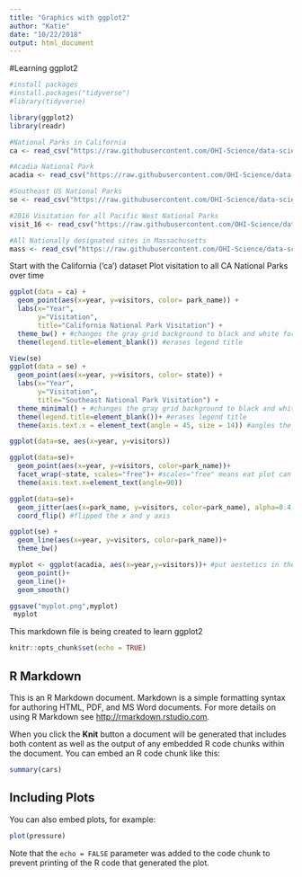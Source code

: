 ```yaml
---
title: "Graphics with ggplot2"
author: "Katie"
date: "10/22/2018"
output: html_document
---
```


#Learning ggplot2 

```r
#install packages
#install.packages("tidyverse")
#library(tidyverse)

library(ggplot2)
library(readr)

#National Parks in California
ca <- read_csv("https://raw.githubusercontent.com/OHI-Science/data-science-training/master/data/ca.csv") 

#Acadia National Park
acadia <- read_csv("https://raw.githubusercontent.com/OHI-Science/data-science-training/master/data/acadia.csv")

#Southeast US National Parks
se <- read_csv("https://raw.githubusercontent.com/OHI-Science/data-science-training/master/data/se.csv")

#2016 Visitation for all Pacific West National Parks
visit_16 <- read_csv("https://raw.githubusercontent.com/OHI-Science/data-science-training/master/data/visit_16.csv")

#All Nationally designated sites in Massachusetts
mass <- read_csv("https://raw.githubusercontent.com/OHI-Science/data-science-training/master/data/mass.csv")


```

Start with the California ('ca') dataset
Plot visitation to all CA National Parks over time
```r
ggplot(data = ca) +
  geom_point(aes(x=year, y=visitors, color= park_name)) +
  labs(x="Year",
       y="Visitation", 
       title="California National Park Visitation") +
  theme_bw() + #changes the gray grid background to black and white for nicer viewing
  theme(legend.title=element_blank()) #erases legend title


```
```r

View(se)
ggplot(data = se) +
  geom_point(aes(x=year, y=visitors, color= state)) +
  labs(x="Year",
       y="Visitation", 
       title="Southeast National Park Visitation") +
  theme_minimal() + #changes the gray grid background to black and white for nicer viewing
  theme(legend.title=element_blank())+ #erases legend title
  theme(axis.text.x = element_text(angle = 45, size = 14)) #angles the x axis labels to 45 degrees

ggplot(data=se, aes(x=year, y=visitors))
```

```r
ggplot(data=se)+
  geom_point(aes(x=year, y=visitors, color=park_name))+
  facet_wrap(~state, scales="free")+ #scales="free" means eat plot can use different scales
  theme(axis.text.x=element_text(angle=90))
```
```r
ggplot(data=se)+
  geom_jitter(aes(x=park_name, y=visitors, color=park_name), alpha=0.4, width=0.2)+ #width made the plots skinnier
  coord_flip() #flipped the x and y axis 
```
```r
ggplot(se) +
  geom_line(aes(x=year, y=visitors, color=park_name))+
  theme_bw()
```
```r
myplot <- ggplot(acadia, aes(x=year,y=visitors))+ #put aestetics in the ggplot unless you need to define new ones
  geom_point()+
  geom_line()+
  geom_smooth()

ggsave("myplot.png",myplot)
 myplot

```


This markdown file is being created to learn ggplot2
```r
knitr::opts_chunk$set(echo = TRUE)
```

## R Markdown

This is an R Markdown document. Markdown is a simple formatting syntax for authoring HTML, PDF, and MS Word documents. For more details on using R Markdown see <http://rmarkdown.rstudio.com>.

When you click the **Knit** button a document will be generated that includes both content as well as the output of any embedded R code chunks within the document. You can embed an R code chunk like this:

```r
summary(cars)
```

## Including Plots

You can also embed plots, for example:

```r
plot(pressure)
```

Note that the `echo = FALSE` parameter was added to the code chunk to prevent printing of the R code that generated the plot.
